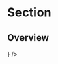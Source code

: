 

<Meta title="Section/main Hero" component={MainHeroSection} />

# Section

## Overview

<Canvas>
  <Story name="Overview">
    <MainHeroSection
      title="Thank you for sending a message! We have sent a copy to your inbox."
      text="Auto-Center Grenchen AG has received your message. A common response time is around 1 to 4 days."
      icon={<MailIcon />}
    />
  </Story>
</Canvas>
